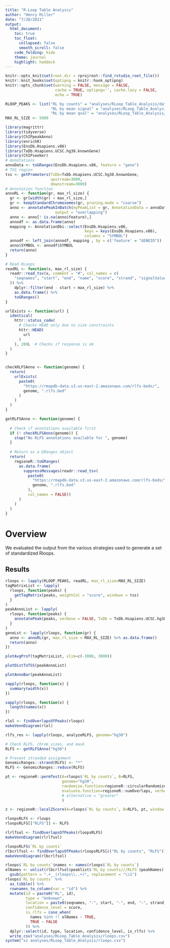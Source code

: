 ```yaml
---
title: "R-Loop Table Analysis"
author: "Henry Miller"
date: "7/28/2021"
output:
  html_document:
    toc: true
    toc_float:
      collapsed: false
      smooth_scroll: false 
    code_folding: hide
    theme: journal
    highlight: haddock
---
```


```r
knitr::opts_knit$set(root.dir = rprojroot::find_rstudio_root_file())
knitr::knit_hooks$set(optipng = knitr::hook_optipng)
knitr::opts_chunk$set(warning = FALSE, message = FALSE, 
                      cache = TRUE, optipng='', cache.lazy = FALSE,
                      echo = TRUE)
```

```r
RLOOP_PEAKS <- list("RL by counts" = "analyses/RLoop_Table_Analysis/data/rloops/strategy.a__10bp__peaks.narrowPeak",
                    "RL by mean signal" = "analyses/RLoop_Table_Analysis/data/rloops/strategy.b__10bp__peaks.narrowPeak",
                    "RL by mean qval" = "analyses/RLoop_Table_Analysis/data/rloops/strategy.c__10bp__peaks.narrowPeak")
MAX_RL_SIZE <- 5000

library(magrittr)
library(tidyverse)
library(ChIPpeakAnno)
library(enrichR)
library(EnsDb.Hsapiens.v86)
library(TxDb.Hsapiens.UCSC.hg38.knownGene)
library(ChIPseeker)
# Annotations
annoData <- toGRanges(EnsDb.Hsapiens.v86, feature = "gene")
# TSS region
tss <- getPromoters(TxDb=TxDb.Hsapiens.UCSC.hg38.knownGene, 
                    upstream=3000, 
                    downstream=3000)
# Annotation function
annoRL <- function(gr, max_rl_size) {
  gr <- gr[width(gr) < max_rl_size,]
  gr <- keepStandardChromosomes(gr, pruning.mode = "coarse")
  anno <- annotatePeakInBatch(myPeakList = gr, AnnotationData = annoData, 
                      output = "overlapping")
  anno <- anno[! is.na(anno$feature),]
  annodf <- as.data.frame(anno)
  mapping <- AnnotationDbi::select(EnsDb.Hsapiens.v86, 
                                   keys = keys(EnsDb.Hsapiens.v86), 
                                   columns = "SYMBOL")
  annodf <- left_join(annodf, mapping , by = c('feature' = "GENEID"))
  anno$SYMBOL <- annodf$SYMBOL 
  return(anno)
}

# Read RLoops
readRL <- function(x, max_rl_size) {
  readr::read_tsv(x, comment = "#", col_names = c(
    "seqnames", "start", "end", "name", "score", "strand", "signalValue", "pval", "qval", "peak"
  )) %>%
    dplyr::filter(end - start < max_rl_size) %>%
    as.data.frame() %>%
    toGRanges() 
}

urlExists <- function(url) {
  identical(
    httr::status_code(
      # Checks HEAD only due to size constraints
      httr::HEAD(
        url
      )
    ), 200L  # Checks if response is ok
  )
}


checkRLFSAnno <- function(genome) {
  return(
    urlExists(
      paste0(
        "https://rmapdb-data.s3.us-east-2.amazonaws.com/rlfs-beds/", 
        genome, ".rlfs.bed"
      )
    )
  )
}

getRLFSAnno <- function(genome) {
  
  # Check if annotations available first
  if (! checkRLFSAnno(genome)) {
    stop("No RLFS annotations available for ", genome)
  }
  
  # Return as a GRanges object
  return(
    regioneR::toGRanges(
      as.data.frame(
        suppressMessages(readr::read_tsv(
          paste0(
            "https://rmapdb-data.s3.us-east-2.amazonaws.com/rlfs-beds/", 
            genome, ".rlfs.bed"
          ),
          col_names = FALSE))
      )
    )
  )
}


```

# Overview

We evaluated the output from the various strategies used to generate a set of standardized Rloops.


## Results

```r
rloops <- lapply(RLOOP_PEAKS, readRL, max_rl_size=MAX_RL_SIZE)
tagMatrixList <- lapply(
  rloops, function(peaks) {
    getTagMatrix(peaks, weightCol = "score", windows = tss)
  }
)
peakAnnoList <- lapply(
  rloops, function(peaks) {
    annotatePeak(peaks, verbose = FALSE, TxDb = TxDb.Hsapiens.UCSC.hg38.knownGene)
  }
)
geneLst <- lapply(rloops, function(gr) {
  anno <- annoRL(gr, max_rl_size = MAX_RL_SIZE) %>% as.data.frame()
  return(anno)
})
```

```r
plotAvgProf(tagMatrixList, xlim=c(-3000, 3000))
```
```r
plotDistToTSS(peakAnnoList)
```

```r
plotAnnoBar(peakAnnoList)
```




```r
sapply(rloops, function(x) {
  summary(width(x))
})

```


```r
sapply(rloops, function(x) {
  length(names(x))
})
```

```r
rlol <- findOverlapsOfPeaks(rloops)
makeVennDiagram(rlol)
```


```r
rlfs_res <- lapply(rloops, analyzeRLFS, genome="hg38")

# Check RLFS, chrom_sizes, and mask
RLFS <- getRLFSAnno("hg38")

# Prevent stranded assignment
GenomicRanges::strand(RLFS) <- "*"
RLFS <- GenomicRanges::reduce(RLFS)

pt <- regioneR::permTest(A=rloops$`RL by counts`, B=RLFS, 
                         genome="hg38",
                         randomize.function=regioneR::circularRandomizeRegions,
                         evaluate.function=regioneR::numOverlaps, verbose = T
                         # alternative = "greater"
                         )

z <- regioneR::localZScore(A=rloops$`RL by counts`, B=RLFS, pt, window = 5000, step = 50)

rloopsRLFS <- rloops
rloopsRLFS[["RLFS"]] <- RLFS

rlrlfsol <- findOverlapsOfPeaks(rloopsRLFS)
makeVennDiagram(rlrlfsol)

```

```r
rloopsRLFS$`RL by counts`
rlbcrlfsol <- findOverlapsOfPeaks(rloopsRLFS[c("RL by counts", "RLFS")])
makeVennDiagram(rlbcrlfsol)
```



```r
rloops$`RL by counts`$names <- names(rloops$`RL by counts`)
olNames <- unlist(rlbcrlfsol$peaklist$`RL by counts///RLFS`$peakNames) %>%
  gsub(pattern = ".+__(rloops\\..+)", replacement = "\\1")
rloops$`RL by counts` %>%
  as_tibble() %>%
  rownames_to_column(var = "id") %>%
  mutate(id = paste0("RL", id),
         type = "Unknown",
         location = paste0(seqnames, ":", start, "-", end, ":", strand),
         confidence_level = score,
         is_rlfs = case_when(
           names %in% !! olNames ~ TRUE,
           TRUE ~ FALSE
         )) %>%
  dplyr::select(id, type, location, confidence_level, is_rlfs) %>%
  write_csv("analyses/RLoop_Table_Analysis/rloops.csv")
system("xz analyses/RLoop_Table_Analysis/rloops.csv")

```







